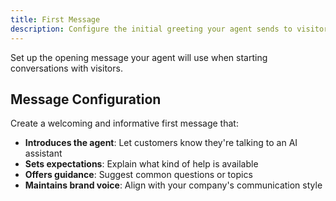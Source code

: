```yaml
---
title: First Message
description: Configure the initial greeting your agent sends to visitors
---
```


Set up the opening message your agent will use when starting conversations with visitors.

## Message Configuration

Create a welcoming and informative first message that:

- **Introduces the agent**: Let customers know they're talking to an AI assistant
- **Sets expectations**: Explain what kind of help is available
- **Offers guidance**: Suggest common questions or topics
- **Maintains brand voice**: Align with your company's communication style
